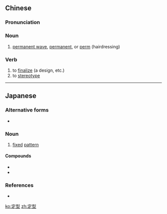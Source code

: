 ==Chinese==
{{zh-forms}}

===Pronunciation===
{{zh-pron
|m=dìngxíng
|c=ding6 jing4
|mn=tiāⁿ-hêng
|cat=n
}}

===Noun===
{{zh-noun}}

# [[permanent wave]], [[permanent]], or [[perm]] (hairdressing)

===Verb===
{{zh-verb}}

# to [[finalize]] (a design, etc.)
# to [[stereotype]]

----

==Japanese==
{{ja-kanjitab|てい|けい|yomi=on}}

===Alternative forms===
* {{l/ja|定形}}

===Noun===
{{ja-noun|ていけい}}

# [[fixed]] [[pattern]]
#: {{ja-usex|それは'''定型'''パターンだ。|それ は '''ていけい''' パターン だ。|It follows a pattern of things.}}

====Compounds====
* {{ja-r|定型詩|ていけいし|gloss=fixed form poetry}}
* {{ja-r|定型動詞|ていけい どうし|gloss=finite verb}}

===References===
* {{R:Shogakukan}}

[[ko:定型]]
[[zh:定型]]